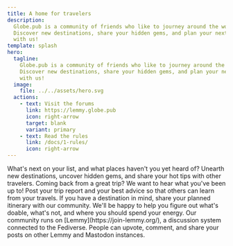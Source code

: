 ```yaml
---
title: A home for travelers
description:
  Globe.pub is a community of friends who like to journey around the world.
  Discover new destinations, share your hidden gems, and plan your next trip
  with us!
template: splash
hero:
  tagline:
    Globe.pub is a community of friends who like to journey around the world.
    Discover new destinations, share your hidden gems, and plan your next trip
    with us!
  image:
    file: ../../assets/hero.svg
  actions:
    - text: Visit the forums
      link: https://lemmy.globe.pub
      icon: right-arrow
      target: blank
      variant: primary
    - text: Read the rules
      link: /docs/1-rules/
      icon: right-arrow
---
```



<CardGrid stagger>
  <Card title="Discover new places" icon="sun">
    What's next on your list, and what places haven't you yet heard of? Unearth
    new destinations, uncover hidden gems, and share your hot tips with other
    travelers.
  </Card>
  <Card title="Share your experiences" icon="pencil">
    Coming back from a great trip? We want to hear what you've been up to! Post
    your trip report and your best advice so that others can learn from your
    travels.
  </Card>
  <Card title="Plan your vacation" icon="open-book">
    If you have a destination in mind, share your planned itinerary with our
    community. We'll be happy to help you figure out what's doable, what's not,
    and where you should spend your energy.
  </Card>
  <Card title="Powered by Lemmy" icon="laptop">
    Our community runs on [Lemmy](https://join-lemmy.org/), a discussion system
    connected to the Fediverse. People can upvote, comment, and share your posts
    on other Lemmy and Mastodon instances.
  </Card>
</CardGrid>
